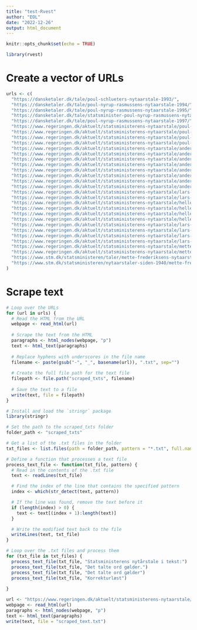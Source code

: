 ```yaml
---
title: "test-Rvest"
author: "EOL"
date: "2022-12-26"
output: html_document
---
```


```r
knitr::opts_chunk$set(echo = TRUE)
```

```r
library(rvest)
```

# Create a vector of URLs
```r
urls <- c(
  "https://dansketaler.dk/tale/poul-schlueters-nytaarstale-1993/",
  "https://dansketaler.dk/tale/poul-nyrup-rasmussens-nytaarstale-1994/",
  "https://dansketaler.dk/tale/poul-nyrup-rasmussens-nytaarstale-1995/",
  "https://dansketaler.dk/tale/statsminister-poul-nyrup-rasmussens-nytaarstale-1996/",
  "https://dansketaler.dk/tale/poul-nyrup-rasmussens-nytaarstale-1997/",
  "https://www.regeringen.dk/aktuelt/statsministerens-nytaarstale/poul-nyrup-rasmussens-nytaarstale-1-januar-1998/",
  "https://www.regeringen.dk/aktuelt/statsministerens-nytaarstale/poul-nyrup-rasmussens-nytaarstale-1-januar-1999/",
  "https://www.regeringen.dk/aktuelt/statsministerens-nytaarstale/poul-nyrup-rasmussens-nytaarstale-1-januar-2000/",
  "https://www.regeringen.dk/aktuelt/statsministerens-nytaarstale/poul-nyrup-rasmussens-nytaarstale-1-januar-2001/",
  "https://www.regeringen.dk/aktuelt/statsministerens-nytaarstale/anders-fogh-rasmussens-nytaarstale-1-januar-2002/",
  "https://www.regeringen.dk/aktuelt/statsministerens-nytaarstale/anders-fogh-rasmussens-nytaarstale-1-januar-2003/",
  "https://www.regeringen.dk/aktuelt/statsministerens-nytaarstale/anders-fogh-rasmussens-nytaarstale-1-januar-2004/",
  "https://www.regeringen.dk/aktuelt/statsministerens-nytaarstale/anders-fogh-rasmussens-nytaarstale-1-januar-2005/",
  "https://www.regeringen.dk/aktuelt/statsministerens-nytaarstale/anders-fogh-rasmussens-nytaarstale-1-januar-2006/",
  "https://www.regeringen.dk/aktuelt/statsministerens-nytaarstale/anders-fogh-rasmussens-nytaarstale-1-januar-2007/",
  "https://www.regeringen.dk/aktuelt/statsministerens-nytaarstale/anders-fogh-rasmussens-nytaarstale-1-januar-2008/",
  "https://www.regeringen.dk/aktuelt/statsministerens-nytaarstale/anders-fogh-rasmussens-nytaarstale-1-januar-2009/",
  "https://www.regeringen.dk/aktuelt/statsministerens-nytaarstale/lars-loekke-rasmussens-nytaarstale-1-januar-2010/",
  "https://www.regeringen.dk/aktuelt/statsministerens-nytaarstale/lars-loekke-rasmussens-nytaarstale-1-januar-2011/",
  "https://www.regeringen.dk/aktuelt/statsministerens-nytaarstale/helle-thorning-schmidts-nytaarstale-1-januar-2012/",
  "https://www.regeringen.dk/aktuelt/statsministerens-nytaarstale/helle-thorning-schmidts-nytaarstale-1-januar-2013/",
  "https://www.regeringen.dk/aktuelt/statsministerens-nytaarstale/helle-thorning-schmidts-nytaarstale-1-januar-2014/",
  "https://www.regeringen.dk/aktuelt/statsministerens-nytaarstale/helle-thorning-schmidts-nytaarstale-1-januar-2015/",
  "https://www.regeringen.dk/aktuelt/statsministerens-nytaarstale/lars-loekke-rasmussens-nytaarstale-1-januar-2016/",
  "https://www.regeringen.dk/aktuelt/statsministerens-nytaarstale/lars-loekke-rasmussens-nytaarstale-1-januar-2017/",
  "https://www.regeringen.dk/aktuelt/statsministerens-nytaarstale/lars-loekke-rasmussens-nytaarstale-1-januar-2018/",
  "https://www.regeringen.dk/aktuelt/statsministerens-nytaarstale/lars-loekke-rasmussens-nytaarstale-1-januar-2019/",
  "https://www.regeringen.dk/aktuelt/statsministerens-nytaarstale/mette-frederiksens-nytaarstale-1-januar-2020/",
  "https://www.regeringen.dk/aktuelt/statsministerens-nytaarstale/mette-frederiksens-nytaarstale-1-januar-2021/",
  "https://www.stm.dk/statsministeren/taler/mette-frederiksens-nytaarstale-1-januar-2022/",
  "https://www.stm.dk/statsministeren/nytaarstaler-siden-1940/mette-frederiksens-nytaarstale-1-januar-2023/"
)
```

# Scrape text 
```r
# Loop over the URLs
for (url in urls) {
  # Read the HTML from the URL
  webpage <- read_html(url)
  
  # Scrape the text from the HTML
  paragraphs <- html_nodes(webpage, "p")
  text <- html_text(paragraphs)
  
  # Replace hyphens with underscores in the file name
  filename <- paste(gsub("-", "_", basename(url)), ".txt", sep="")
  
  # Create the full file path for the text file
  filepath <- file.path("scraped_txts", filename)
  
  # Save the text to a file
  write(text, file = filepath)
}

```

```r
# Install and load the `stringr` package
library(stringr)

# Set the path to the scraped_txts folder
folder_path <- "scraped_txts"

# Get a list of the .txt files in the folder
txt_files <- list.files(path = folder_path, pattern = "*.txt", full.names = TRUE)

# Define a function that processes a text file
process_text_file <- function(txt_file, pattern) {
  # Read in the contents of the .txt file
  text <- readLines(txt_file)

  # Find the index of the line that contains the specified pattern
  index <- which(str_detect(text, pattern))

  # If the line was found, remove the text before it
  if (length(index) > 0) {
    text <- text[(index + 1):length(text)]
  }

  # Write the modified text back to the file
  writeLines(text, txt_file)
}

# Loop over the .txt files and process them
for (txt_file in txt_files) {
  process_text_file(txt_file, "Statsministerens nytårstale i tekst:")
  process_text_file(txt_file, "Det talte ord gælder.")
  process_text_file(txt_file, "Det talte ord gælder")
  process_text_file(txt_file, "Korrekturlæst")
  
} 

```




```r
url <- "https://www.regeringen.dk/aktuelt/statsministerens-nytaarstale/mette-frederiksens-nytaarstale-1-januar-2021/"
webpage <- read_html(url)
paragraphs <- html_nodes(webpage, "p")
text <- html_text(paragraphs)
write(text, file = "scraped_text.txt")
```

```r



```

